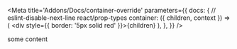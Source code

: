 
<Meta
  title='Addons/Docs/container-override'
  parameters={{
    docs: {
      // eslint-disable-next-line react/prop-types
      container: ({ children, context }) => (
        <DocsContainer context={context}>
          <div style={{ border: '5px solid red' }}>{children}</div>
        </DocsContainer>
      ),
    },
  }}
/>

<Story name='dummy'><div>some content</div></Story>
